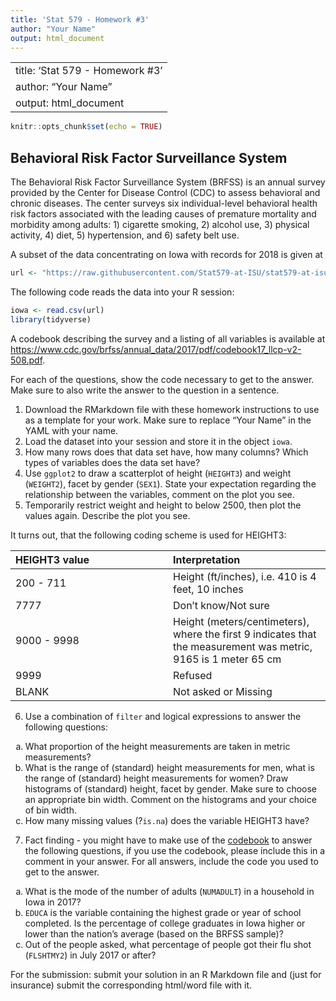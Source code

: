 ```yaml
---
title: 'Stat 579 - Homework #3'
author: "Your Name"
output: html_document
---
```


---
title: 'Stat 579 - Homework #3'
author: "Your Name"
output: html_document
---

```r
knitr::opts_chunk$set(echo = TRUE)
```

## Behavioral Risk Factor Surveillance System

The Behavioral Risk Factor Surveillance System (BRFSS) is an annual survey provided by the Center for Disease Control (CDC) to assess behavioral and chronic diseases. The center surveys six individual-level behavioral health risk factors associated with the leading causes of premature mortality and morbidity among adults: 1) cigarette smoking, 2) alcohol use, 3) physical activity, 4) diet, 5) hypertension, and 6) safety belt use. 

A subset of the data concentrating on Iowa with records for 2018 is given at
```r
url <- "https://raw.githubusercontent.com/Stat579-at-ISU/stat579-at-isu.github.io/master/homework/data/brfss-iowa-2018.csv"
```

The following code reads the data into your R session:
```r
iowa <- read.csv(url)
library(tidyverse)
```

A codebook describing the survey and a listing of all variables is available at [https://www.cdc.gov/brfss/annual_data/2017/pdf/codebook17_llcp-v2-508.pdf]().

For each of the questions, show the code necessary to get to the answer. 
Make sure to also write the answer to the question in a sentence.

1. Download the RMarkdown file with these homework instructions to use as a template for your work.
Make sure to replace "Your Name" in the YAML with your name.
2. Load the dataset into your session and store it in the object `iowa`.
3. How many rows does that data set have, how many columns? Which types of variables does the data set have? 
4. Use `ggplot2` to draw a scatterplot of height (`HEIGHT3`) and weight (`WEIGHT2`), facet by gender (`SEX1`). State your expectation regarding the relationship between the variables, comment on the plot you see.
5. Temporarily restrict weight and height to below 2500, then plot the values again. Describe the plot you see.

It turns out, that the following coding scheme is used for HEIGHT3:

| HEIGHT3 value  |  Interpretation    |
|:- |:- |
| 200 - 711 | Height (ft/inches), i.e. 410 is 4 feet, 10 inches	|
| 7777 |	Don't know/Not sure	|
| 9000 - 9998 |	Height (meters/centimeters), where the first 9 indicates that the measurement was metric, 9165 is 1 meter 65 cm |
| 9999	| Refused |
| BLANK |	Not asked or Missing |

6. Use a combination of `filter` and logical expressions to answer the following questions:

  a. What proportion of the height measurements are taken in metric measurements? 
  b. What is the range of (standard) height measurements for men, what is the range of (standard) height measurements for women? Draw histograms of (standard) height, facet by gender. Make sure to choose an appropriate bin width. Comment on the histograms and your choice of bin width.
  c. How many missing values (?`is.na`) does the variable HEIGHT3 have?

7. Fact finding - you might have to make use of the [codebook](https://www.cdc.gov/brfss/annual_data/2017/pdf/codebook17_llcp-v2-508.pdf) to answer the following questions, if you use the codebook, please include this in a comment in your answer. For all answers, include the code you used to get to the answer.

  a. What is the mode of the number of adults (`NUMADULT`) in a household in Iowa in 2017?
  b. `EDUCA` is the variable containing the highest grade or year of school completed. Is the percentage of college graduates in Iowa higher or lower than the nation's average (based on the BRFSS sample)? 
  c. Out of the people asked, what percentage of people got their flu shot (`FLSHTMY2`)  in July 2017 or after?
    


For the submission: submit your solution in an R Markdown file and (just for insurance) submit the corresponding html/word file with it. 
